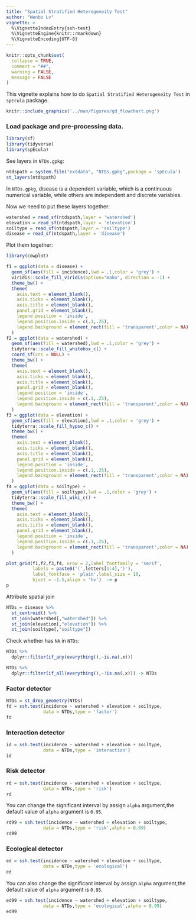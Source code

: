 ```yaml
---
title: "Spatial Stratified Heterogeneity Test"
author: "Wenbo Lv"
vignette: >
  %\VignetteIndexEntry{ssh-test}
  %\VignetteEngine{knitr::rmarkdown}
  %\VignetteEncoding{UTF-8}
---
```


```r
knitr::opts_chunk$set(
  collapse = TRUE,
  comment = "##",
  warning = FALSE,
  message = FALSE
)
```

This vignette explains how to do `Spatial Stratified Heterogeneity Test` in `spEcula` package.

```r
knitr::include_graphics('../man/figures/gd_flowchart.png')
```

### Load package and pre-processing data.

```r
library(sf)
library(tidyverse)
library(spEcula)
```

See layers in `NTDs.gpkg`:

```r
ntdspath = system.file("extdata", "NTDs.gpkg",package = 'spEcula')
st_layers(ntdspath)
```

In `NTDs.gpkg`, disease is a dependent variable, which is a continuous numerical variable, while others are independent and discrete variables.

Now we need to put these layers together:

```r
watershed = read_sf(ntdspath,layer = 'watershed')
elevation = read_sf(ntdspath,layer = 'elevation')
soiltype = read_sf(ntdspath,layer = 'soiltype')
disease = read_sf(ntdspath,layer = 'disease')
```

Plot them together:

```r
library(cowplot)

f1 = ggplot(data = disease) +
  geom_sf(aes(fill = incidence),lwd = .1,color = 'grey') +
  viridis::scale_fill_viridis(option="mako", direction = -1) +
  theme_bw() +
  theme(
    axis.text = element_blank(),
    axis.ticks = element_blank(),
    axis.title = element_blank(),
    panel.grid = element_blank(),
    legend.position = 'inside',
    legend.position.inside = c(.1,.25),
    legend.background = element_rect(fill = 'transparent',color = NA)
  )
f2 = ggplot(data = watershed) +
  geom_sf(aes(fill = watershed),lwd = .1,color = 'grey') +
  tidyterra::scale_fill_whitebox_c() +
  coord_sf(crs = NULL) +
  theme_bw() +
  theme(
    axis.text = element_blank(),
    axis.ticks = element_blank(),
    axis.title = element_blank(),
    panel.grid = element_blank(),
    legend.position = 'inside',
    legend.position.inside = c(.1,.25),
    legend.background = element_rect(fill = 'transparent',color = NA)
  )
f3 = ggplot(data = elevation) +
  geom_sf(aes(fill = elevation),lwd = .1,color = 'grey') +
  tidyterra::scale_fill_hypso_c() +
  theme_bw() +
  theme(
    axis.text = element_blank(),
    axis.ticks = element_blank(),
    axis.title = element_blank(),
    panel.grid = element_blank(),
    legend.position = 'inside',
    legend.position.inside = c(.1,.25),
    legend.background = element_rect(fill = 'transparent',color = NA)
  )
f4 = ggplot(data = soiltype) +
  geom_sf(aes(fill = soiltype),lwd = .1,color = 'grey') +
  tidyterra::scale_fill_wiki_c() +
  theme_bw() +
  theme(
    axis.text = element_blank(),
    axis.ticks = element_blank(),
    axis.title = element_blank(),
    panel.grid = element_blank(),
    legend.position = 'inside',
    legend.position.inside = c(.1,.25),
    legend.background = element_rect(fill = 'transparent',color = NA)
  )

plot_grid(f1,f2,f3,f4, nrow = 2,label_fontfamily = 'serif',
          labels = paste0('(',letters[1:4],')'),
          label_fontface = 'plain',label_size = 10,
          hjust = -1.5,align = 'hv')  -> p
p
```

Attribute spatial join

```r
NTDs = disease %>%
  st_centroid() %>%
  st_join(watershed[,"watershed"]) %>%
  st_join(elevation[,"elevation"]) %>%
  st_join(soiltype[,"soiltype"])
```

Check whether has `NA` in `NTDs`:

```r
NTDs %>%
  dplyr::filter(if_any(everything(),~is.na(.x)))
```

```r
NTDs %>%
  dplyr::filter(if_all(everything(),~!is.na(.x))) -> NTDs
```

### Factor detector

```r
NTDs = st_drop_geometry(NTDs)
fd = ssh.test(incidence ~ watershed + elevation + soiltype,
              data = NTDs,type = 'factor')
fd
```

### Interaction detector

```r
id = ssh.test(incidence ~ watershed + elevation + soiltype,
              data = NTDs,type = 'interaction')
id
```

### Risk detector

```r
rd = ssh.test(incidence ~ watershed + elevation + soiltype,
              data = NTDs,type = 'risk')
rd
```

You can change the significant interval by assign `alpha` argument,the default value of `alpha` argument is `0.95`.

```r
rd99 = ssh.test(incidence ~ watershed + elevation + soiltype,
              data = NTDs,type = 'risk',alpha = 0.99)
rd99
```

### Ecological detector

```r
ed = ssh.test(incidence ~ watershed + elevation + soiltype,
              data = NTDs,type = 'ecological')
ed
```

You can also change the significant interval by assign `alpha` argument,the default value of `alpha` argument is `0.95`.

```r
ed99 = ssh.test(incidence ~ watershed + elevation + soiltype,
              data = NTDs,type = 'ecological',alpha = 0.99)
ed99
```
